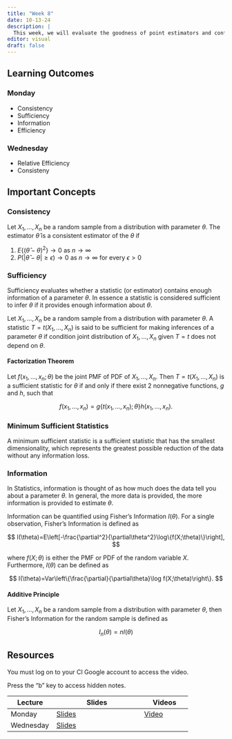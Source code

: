 ```yaml
---
title: "Week 8"
date: 10-13-24
description: |
  This week, we will evaluate the goodness of point estimators and confidence intervals.
editor: visual
draft: false
---
```


## Learning Outcomes

### Monday

-   Consistency
-   Sufficiency
-   Information
-   Efficiency

### Wednesday

-   Relative Efficiency
-   Consisteny

## Important Concepts

### Consistency

Let $X_1,\ldots,X_n$ be a random sample from a distribution with parameter $\theta$. The estimator $\hat \theta$ is a consistent estimator of the $\theta$ if

1.  $E\{(\hat\theta-\theta)^2\}\rightarrow0$ as $n\rightarrow \infty$
2.  $P(|\hat\theta-\theta|\ge \epsilon)\rightarrow0$ as $n\rightarrow \infty$ for every $\epsilon>0$

### Sufficiency

Sufficiency evaluates whether a statistic (or estimator) contains enough information of a parameter $\theta$. In essence a statistic is considered sufficient to infer $\theta$ if it provides enough information about $\theta$.

Let $X_1,\ldots,X_n$ be a random sample from a distribution with parameter $\theta$. A statistic $T=t(X_1,\ldots,X_n)$ is said to be sufficient for making inferences of a parameter $\theta$ if condition joint distribution of $X_1,\ldots,X_n$ given $T=t$ does not depend on $\theta$.

#### Factorization Theorem

Let $f(x_1, \ldots, x_n;\theta)$ be the joint PMF of PDF of $X_1, \ldots,X_n$. Then $T=t(X_1,\ldots,X_n)$ is a sufficient statistic for $\theta$ if and only if there exist 2 nonnegative functions, $g$ and $h$, such that

$$
f(x_1,\ldots,x_n) = g\{t(x_1,\ldots,x_n);\theta\}h(x_1,\ldots,x_n).
$$

### Minimum Sufficient Statistics

A minimum sufficient statistic is a sufficient statistic that has the smallest dimensionality, which represents the greatest possible reduction of the data without any information loss.

### Information

In Statistics, information is thought of as how much does the data tell you about a parameter $\theta$. In general, the more data is provided, the more information is provided to estimate $\theta$.

Information can be quantified using Fisher's Information $I(\theta)$. For a single observation, Fisher's Information is defined as

$$
I(\theta)=E\left[-\frac{\partial^2}{\partial\theta^2}\log\{f(X;\theta)\}\right],
$$

where $f(X;\theta)$ is either the PMF or PDF of the random variable $X$. Furthermore, $I(\theta)$ can be defined as

$$
I(\theta)=Var\left\{\frac{\partial}{\partial\theta}\log f(X;\theta)\right\}.
$$

#### Additive Principle

Let $X_1,\ldots,X_n$ be a random sample from a distribution with parameter $\theta$, then Fisher's Information for the random sample is defined as

$$
I_n(\theta)=nI(\theta)
$$

## Resources

You must log on to your CI Google account to access the video.

Press the "b" key to access hidden notes.

| Lecture   | Slides                                                             | Videos                                |
|------------------|-----------------------------------|-------------------|
| Monday    | [Slides](https://m453.inqs.info/lectures/8a#/title-slide)          | [Video](https://youtu.be/2Od7bDiyRAE) |
| Wednesday | [Slides](https://m453.inqs.info/files/Lecture_12_class/index.html) |                                       |
